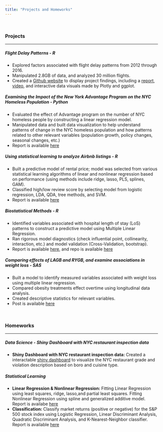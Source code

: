 ```yaml
---
title: "Projects and Homeworks"
---
```

<br>

### Projects
***

##### Flight Delay Patterns - *R*
*	Explored factors associated with flight delay patterns from 2012 through 2016.
*	Manipulated 2.8GB of data, and analyzed 30 million flights.
*	Created a [Github website](https://tuyuqi.github.io/delay_flight_website/index.html) to display project findings, including a [report](https://tuyuqi.github.io/delay_flight_website/flight_delay.html), [video](https://www.youtube.com/watch?v=smI6NE5xw4Y), and interactive data visuals made by Plotly and ggplot.


##### Examining the Impact of the New York Advantage Program on the NYC Homeless Population - *Python*
*	Evaluated the effect of Advantage program on the number of NYC homeless people by constructing a linear regression model.
* Manipulated data and built data visualization to help understand patterns of change in the NYC homeless population and how patterns related to other relevant variables (population growth, policy changes, seasonal changes, etc.)
* Report is available [here](Downloads/HPMNP8596_final_project.html)


##### Using statistical learning to analyze Airbnb listings - *R*
* Built a predictive model of rental price; model was selected from various statistical learning algorithms of linear and nonlinear regression based on performance (using methods include ridge, lasso, PLS, splines, GAM).
* Classified high/low review score by selecting model from logistic regression, LDA, QDA, tree methods, and SVM.
* Report is available [here](Downloads/DS2_final_report.pdf)



##### Biostatistical Methods - *R*
*	Identified variables associated with hospital length of stay (LoS) patterns to construct a predictive model using Multiple Linear Regression.
*	Ran rigorous model diagnostics (check influential point, collinearity, interaction, etc.) and model validation (Cross-Validation, bootstrap).
* Report is available [here](Downloads/BMI_Final_Project_Report.pdf), and repo is available [here](https://github.com/ljq312/BMI_FinalProject)



##### Comparing effects of LAGB and RYGB, and examine associations in weight loss - *SAS*
* Built a model to identify measured variables associated with weight loss using multiple linear regression.
* Compared obesity treatments effect overtime using longitudinal data analysis.
* Created descriptive statistics for relevant variables.
* Post is available [here](Downloads/P6110_FinalProject_JL.pdf)



<br>

### Homeworks
***
##### Data Science - *Shiny Dashboard with NYC restaurant inspection data*
* **Shiny Dashboard with NYC restaurant inspection data: ** Created a interactable [shiny dashboard](https://ljq312.shinyapps.io/p8105_hw6_jl5025_problem2/) to visualize the NYC restaurant grade and violation description based on boro and cuisine type. 

##### Statistical Learning 
* **Linear Regression & Nonlinear Regression: ** Fitting Linear Regression using least squares, ridge, lasso,and partial least squares. Fitting Nonlinear Regression using spline and generalized additive model. Report is availabe [here](Downloads/hw1.html)
* **Classification: **Classify market returns (positive or negative) for the S&P 500 stock index using Logistic Regression, Linear Discriminant Analysis, Quadratic Discriminant Analysis, and K-Nearest-Neighbor classifier. Report is available [here](Downloads/hw2.html)

